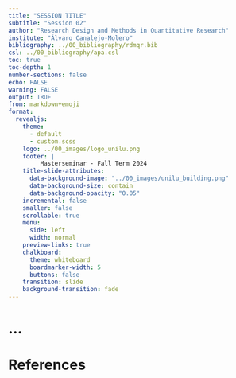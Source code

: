 ```yaml
---
title: "SESSION TITLE"
subtitle: "Session 02"
author: "Research Design and Methods in Quantitative Research"
institute: "Álvaro Canalejo-Molero"
bibliography: ../00_bibliography/rdmqr.bib
csl: ../00_bibliography/apa.csl
toc: true
toc-depth: 1
number-sections: false
echo: FALSE
warning: FALSE
output: TRUE
from: markdown+emoji
format:
  revealjs:
    theme:
      - default
      - custom.scss
    logo: ../00_images/logo_unilu.png
    footer: | 
         Masterseminar - Fall Term 2024
    title-slide-attributes:
      data-background-image: "../00_images/unilu_building.png"
      data-background-size: contain
      data-background-opacity: "0.05"
    incremental: false
    smaller: false
    scrollable: true
    menu:
      side: left
      width: normal
    preview-links: true
    chalkboard:
      theme: whiteboard
      boardmarker-width: 5
      buttons: false
    transition: slide
    background-transition: fade
---
```


# ...

# References
